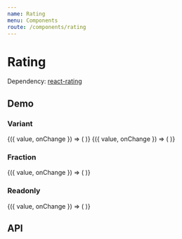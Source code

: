 ```yaml
---
name: Rating
menu: Components
route: /components/rating
---
```




# Rating

Dependency: [react-rating](https://github.com/dreyescat/react-rating)

## Demo

### Variant

<Playground>
  <Container>
    <RatingDemo>
      {({ value, onChange }) => (
        <Rating variant="star" value={value} onChange={onChange} />
      )}
    </RatingDemo>
    <RatingDemo>
      {({ value, onChange }) => (
        <Rating
          variant="heart"
          color="#ec5564"
          value={value}
          onChange={onChange}
        />
      )}
    </RatingDemo>
  </Container>
</Playground>

### Fraction

<Playground>
  <RatingDemo>
    {({ value, onChange }) => (
      <Rating fraction={2} value={value} onChange={onChange} />
    )}
  </RatingDemo>
</Playground>

### Readonly

<Playground>
  <RatingDemo>
    {({ value, onChange }) => (
      <Rating readonly value={value} onChange={onChange} />
    )}
  </RatingDemo>
</Playground>

## API

<Props of={Rating} />
